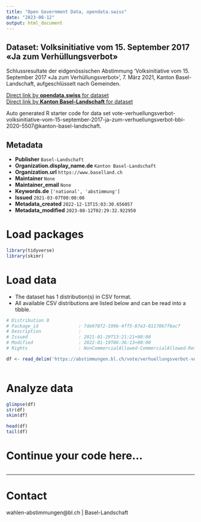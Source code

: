 ```yaml
---
title: "Open Government Data, opendata.swiss"
date: "2023-08-12"
output: html_document
---
```


## Dataset: Volksinitiative vom 15. September 2017 «Ja zum Verhüllungsverbot»

Schlussresultate der eidgenössischen Abstimmung 'Volksinitiative vom 15. September 2017 «Ja zum Verhüllungsverbot» ', 7. März 2021, Kanton Basel-Landschaft, aufgeschlüsselt nach Gemeinden.

[Direct link by **opendata.swiss** for dataset](https://opendata.swiss/de/dataset/volksinitiative-vom-15-september-2017-ja-zum-verhullungsverbot1)<br>
[Direct link by **Kanton Basel-Landschaft** for dataset](https://abstimmungen.bl.ch/vote/verhuellungsverbot-volksinitiative-vom-15-september-2017-ja-zum-verhuellungsverbot-bbi-2020-5507/data)

Auto generated R starter code for data set vote-verhuellungsverbot-volksinitiative-vom-15-september-2017-ja-zum-verhuellungsverbot-bbi-2020-5507@kanton-basel-landschaft.

## Metadata

- **Publisher** `Basel-Landschaft`
- **Organization.display_name.de** `Kanton Basel-Landschaft`
- **Organization.url** `https://www.baselland.ch`
- **Maintainer** `None`
- **Maintainer_email** `None`
- **Keywords.de** `['national', 'abstimmung']`
- **Issued** `2021-03-07T00:00:00`
- **Metadata_created** `2022-12-13T15:03:30.656057`
- **Metadata_modified** `2023-08-12T02:29:32.922950`


# Load packages

```r

library(tidyverse)
library(skimr)

```

# Load data

-   The dataset has 1 distribution(s) in CSV format.
-   All available CSV distributions are listed below and can be read into a tibble.

```r

# Distribution 0
# Package_id               : 7de978f2-199b-4ff5-87e3-0117067f6ac7
# Description              : 
# Issued                   : 2021-01-29T13:21:21+00:00
# Modified                 : 2022-01-19T06:36:13+00:00
# Rights                   : NonCommercialAllowed-CommercialAllowed-ReferenceRequired

df <- read_delim('https://abstimmungen.bl.ch/vote/verhuellungsverbot-volksinitiative-vom-15-september-2017-ja-zum-verhuellungsverbot-bbi-2020-5507/data-csv')



```

# Analyze data

```r

glimpse(df)
str(df)
skim(df)

head(df)
tail(df)

```

# Continue your code here...

```r

```

------------------------------------------------------------------------

# Contact

wahlen-abstimmungen@bl.ch | Basel-Landschaft
